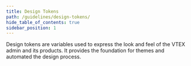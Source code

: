 ```yaml
---
title: Design Tokens
path: /guidelines/design-tokens/
hide_table_of_contents: true
sidebar_position: 1
---
```


Design tokens are variables used to express the look and feel of the VTEX admin and its products. It provides the foundation for themes and automated the design process.

<TokensTable items={tokens} />
